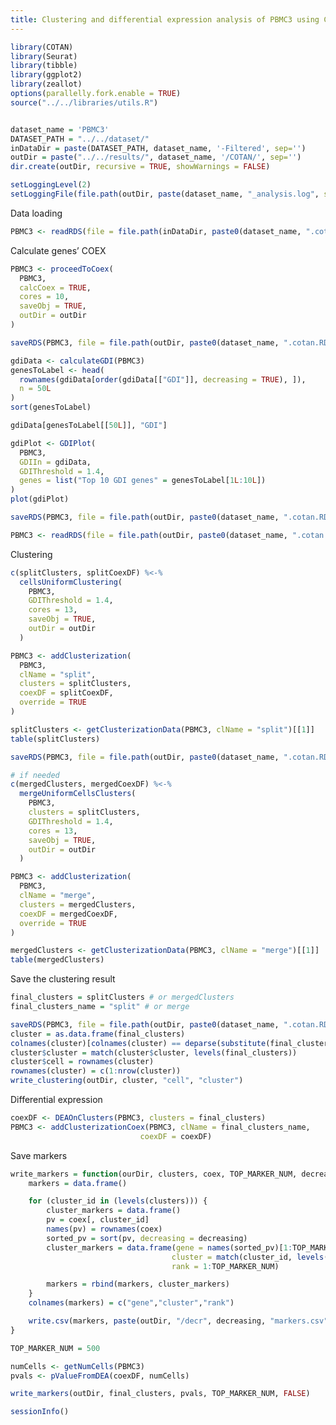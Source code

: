 ```yaml
---
title: Clustering and differential expression analysis of PBMC3 using COTAN
---
```



```r
library(COTAN)
library(Seurat)
library(tibble)
library(ggplot2)
library(zeallot)
options(parallelly.fork.enable = TRUE)
source("../../libraries/utils.R")


dataset_name = 'PBMC3'
DATASET_PATH = "../../dataset/"
inDataDir = paste(DATASET_PATH, dataset_name, '-Filtered', sep='')
outDir = paste("../../results/", dataset_name, '/COTAN/', sep='')
dir.create(outDir, recursive = TRUE, showWarnings = FALSE)

setLoggingLevel(2)
setLoggingFile(file.path(outDir, paste(dataset_name, "_analysis.log", sep='')))
```

Data loading

```r
PBMC3 <- readRDS(file = file.path(inDataDir, paste0(dataset_name, ".cotan.RDS")))
```

Calculate genes’ COEX

```r
PBMC3 <- proceedToCoex(
  PBMC3,
  calcCoex = TRUE,
  cores = 10,
  saveObj = TRUE,
  outDir = outDir
)
```

```r
saveRDS(PBMC3, file = file.path(outDir, paste0(dataset_name, ".cotan.RDS")))
```

```r
gdiData <- calculateGDI(PBMC3)
genesToLabel <- head(
  rownames(gdiData[order(gdiData[["GDI"]], decreasing = TRUE), ]),
  n = 50L
)
sort(genesToLabel)
```

```r
gdiData[genesToLabel[[50L]], "GDI"]
```

```r
gdiPlot <- GDIPlot(
  PBMC3,
  GDIIn = gdiData,
  GDIThreshold = 1.4,
  genes = list("Top 10 GDI genes" = genesToLabel[1L:10L])
)
plot(gdiPlot)
```

```r
saveRDS(PBMC3, file = file.path(outDir, paste0(dataset_name, ".cotan.RDS")))
```

```r
PBMC3 <- readRDS(file = file.path(outDir, paste0(dataset_name, ".cotan.RDS")))
```

Clustering

```r
c(splitClusters, splitCoexDF) %<-%
  cellsUniformClustering(
    PBMC3,
    GDIThreshold = 1.4,
    cores = 13,
    saveObj = TRUE,
    outDir = outDir
  )

PBMC3 <- addClusterization(
  PBMC3,
  clName = "split",
  clusters = splitClusters,
  coexDF = splitCoexDF,
  override = TRUE
)

splitClusters <- getClusterizationData(PBMC3, clName = "split")[[1]]
table(splitClusters)
```


```r
saveRDS(PBMC3, file = file.path(outDir, paste0(dataset_name, ".cotan.RDS")))
```

```r
# if needed
c(mergedClusters, mergedCoexDF) %<-%
  mergeUniformCellsClusters(
    PBMC3,
    clusters = splitClusters,
    GDIThreshold = 1.4,
    cores = 13,
    saveObj = TRUE,
    outDir = outDir
  )

PBMC3 <- addClusterization(
  PBMC3,
  clName = "merge",
  clusters = mergedClusters,
  coexDF = mergedCoexDF,
  override = TRUE
)

mergedClusters <- getClusterizationData(PBMC3, clName = "merge")[[1]]
table(mergedClusters)
```

Save the clustering result

```r
final_clusters = splitClusters # or mergedClusters
final_clusters_name = "split" # or merge

saveRDS(PBMC3, file = file.path(outDir, paste0(dataset_name, ".cotan.RDS")))
cluster = as.data.frame(final_clusters)
colnames(cluster)[colnames(cluster) == deparse(substitute(final_clusters))] <- "cluster"
cluster$cluster = match(cluster$cluster, levels(final_clusters))
cluster$cell = rownames(cluster)
rownames(cluster) = c(1:nrow(cluster))
write_clustering(outDir, cluster, "cell", "cluster")
```

Differential expression

```r
coexDF <- DEAOnClusters(PBMC3, clusters = final_clusters)
PBMC3 <- addClusterizationCoex(PBMC3, clName = final_clusters_name,
                             coexDF = coexDF)
```

Save markers

```r
write_markers = function(ourDir, clusters, coex, TOP_MARKER_NUM, decreasing) {
    markers = data.frame()

    for (cluster_id in (levels(clusters))) {
        cluster_markers = data.frame()
        pv = coex[, cluster_id]
        names(pv) = rownames(coex)
        sorted_pv = sort(pv, decreasing = decreasing)
        cluster_markers = data.frame(gene = names(sorted_pv)[1:TOP_MARKER_NUM],
                                    cluster = match(cluster_id, levels(clusters)),
                                    rank = 1:TOP_MARKER_NUM)

        markers = rbind(markers, cluster_markers)
    }
    colnames(markers) = c("gene","cluster","rank")

    write.csv(markers, paste(outDir, "/decr", decreasing, "markers.csv", sep=""), row.names = FALSE)
}

TOP_MARKER_NUM = 500

numCells <- getNumCells(PBMC3)
pvals <- pValueFromDEA(coexDF, numCells)

write_markers(outDir, final_clusters, pvals, TOP_MARKER_NUM, FALSE)
```

```r
sessionInfo()
```